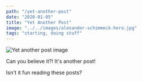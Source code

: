 ```yaml
---
path: "/yet-another-post"
date: "2020-01-05"
title: "Yet Another Post"
image: "../../images/alexander-schimmeck-hero.jpg"
tags: "starting, doing stuff"
---
```


![Yet another post image](../../images/alexander-schimmeck-hero.jpg)

Can you believe it?! It's another post!

Isn't it fun reading these posts?

